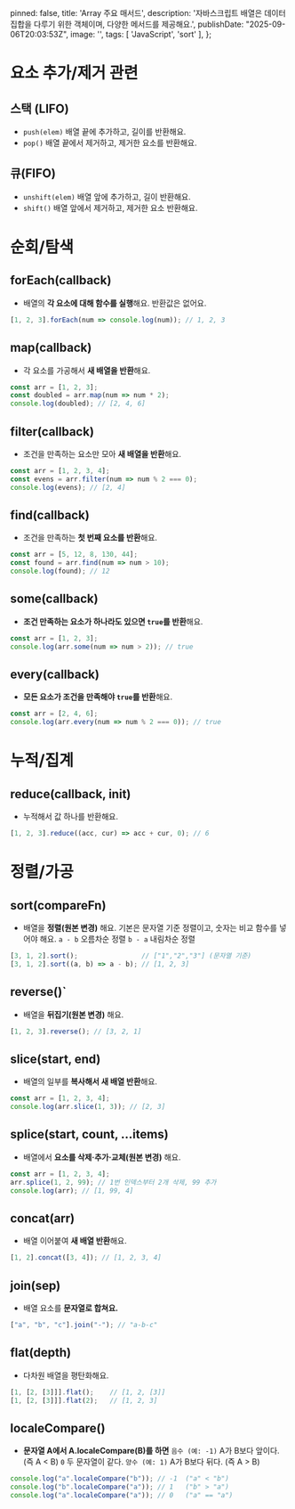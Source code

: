 
  pinned: false,
  title: 'Array 주요 매서드',
  description: '자바스크립트 배열은 데이터 집합을 다루기 위한 객체이며, 다양한 메서드를 제공해요.',
  publishDate: "2025-09-06T20:03:53Z",
  image: '',
  tags: [
    'JavaScript', 'sort'
  ],
};

# 요소 추가/제거 관련
## 스택 (LIFO)
- `push(elem)`
  배열 끝에 추가하고, 길이를 반환해요.
- `pop()`
  배열 끝에서 제거하고, 제거한 요소를 반환해요.

## 큐(FIFO)
- `unshift(elem)`
  배열 앞에 추가하고, 길이 반환해요.
- `shift()`
  배열 앞에서 제거하고, 제거한 요소 반환해요.

# 순회/탐색
## forEach(callback)
- 배열의 **각 요소에 대해 함수를 실행**해요. 반환값은 없어요.
```js
[1, 2, 3].forEach(num => console.log(num)); // 1, 2, 3
```

## map(callback)
- 각 요소를 가공해서 **새 배열을 반환**해요.
```js
const arr = [1, 2, 3];
const doubled = arr.map(num => num * 2);
console.log(doubled); // [2, 4, 6]
```

## filter(callback)
- 조건을 만족하는 요소만 모아 **새 배열을 반환**해요.
```js
const arr = [1, 2, 3, 4];
const evens = arr.filter(num => num % 2 === 0);
console.log(evens); // [2, 4]
```

## find(callback)
- 조건을 만족하는 **첫 번째 요소를 반환**해요.
```js
const arr = [5, 12, 8, 130, 44];
const found = arr.find(num => num > 10);
console.log(found); // 12
```
## some(callback)
- **조건 만족하는 요소가 하나라도 있으면 `true`를 반환**해요.
```js
const arr = [1, 2, 3];
console.log(arr.some(num => num > 2)); // true
```

## every(callback)
- **모든 요소가 조건을 만족해야 `true`를 반환**해요.
```js
const arr = [2, 4, 6];
console.log(arr.every(num => num % 2 === 0)); // true
```

# 누적/집계
## reduce(callback, init)
- 누적해서 값 하나를 반환해요.
```js
[1, 2, 3].reduce((acc, cur) => acc + cur, 0); // 6
```

# 정렬/가공
## sort(compareFn)
- 배열을 **정렬(원본 변경)** 해요. 기본은 문자열 기준 정렬이고, 숫자는 비교 함수를 넣어야 해요.
  `a - b` 오름차순 정렬
  `b - a` 내림차순 정렬
```js
[3, 1, 2].sort();                // ["1","2","3"] (문자열 기준)
[3, 1, 2].sort((a, b) => a - b); // [1, 2, 3]
```
## reverse()`
- 배열을 **뒤집기(원본 변경)** 해요.
```js
[1, 2, 3].reverse(); // [3, 2, 1]
```

## slice(start, end)
- 배열의 일부를 **복사해서 새 배열 반환**해요.
```js
const arr = [1, 2, 3, 4];
console.log(arr.slice(1, 3)); // [2, 3]
```

## splice(start, count, ...items)
- 배열에서 **요소를 삭제·추가·교체(원본 변경)** 해요.
```js
const arr = [1, 2, 3, 4];
arr.splice(1, 2, 99); // 1번 인덱스부터 2개 삭제, 99 추가
console.log(arr); // [1, 99, 4]
```

## concat(arr)
- 배열 이어붙여 **새 배열 반환**해요.
```js
[1, 2].concat([3, 4]); // [1, 2, 3, 4]
```

## join(sep)
- 배열 요소를 **문자열로 합쳐요.**
 ```js
 ["a", "b", "c"].join("-"); // "a-b-c"
```

## flat(depth)
- 다차원 배열을 평탄화해요.
```js
[1, [2, [3]]].flat();    // [1, 2, [3]]
[1, [2, [3]]].flat(2);   // [1, 2, 3]
```

## localeCompare()
- **문자열 A에서 A.localeCompare(B)를 하면**
  `음수 (예: -1)` A가 B보다 앞이다. (즉 A < B)
  `0` 두 문자열이 같다.
  `양수 (예: 1)` A가 B보다 뒤다. (즉 A > B)
```js
console.log("a".localeCompare("b")); // -1  ("a" < "b")
console.log("b".localeCompare("a")); // 1   ("b" > "a")
console.log("a".localeCompare("a")); // 0   ("a" == "a")
```